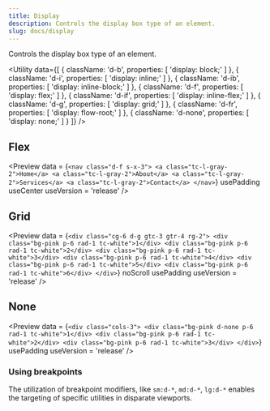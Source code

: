 ```yaml
---
title: Display
description: Controls the display box type of an element.
slug: docs/display
---
```


Controls the display box type of an element.

<Utility
  data={[
    {
      className: 'd-b',
      properties: [
        'display: block;'
      ]
    },
    {
      className: 'd-i',
      properties: [
        'display: inline;'
      ]
    },
    {
      className: 'd-ib',
      properties: [
        'display: inline-block;'
      ]
    },
    {
      className: 'd-f',
      properties: [
        'display: flex;'
      ]
    },
    {
      className: 'd-if',
      properties: [
        'display: inline-flex;'
      ]
    },
    {
      className: 'd-g',
      properties: [
        'display: grid;'
      ]
    },
    {
      className: 'd-fr',
      properties: [
        'display: flow-root;'
      ]
    },
    {
      className: 'd-none',
      properties: [
        'display: none;'
      ]
    }
  ]}
/>

## Flex

<Preview
  data = {`<nav class="d-f s-x-3">
      <a class="tc-l-gray-2">Home</a>
      <a class="tc-l-gray-2">About</a>
      <a class="tc-l-gray-2">Services</a>
      <a class="tc-l-gray-2">Contact</a>
    </nav>`}
  usePadding
  useCenter
  useVersion = 'release'
/>

## Grid

<Preview
  data = {`<div class="cg-6 d-g gtc-3 gtr-4 rg-2">
      <div class="bg-pink p-6 rad-1 tc-white">1</div>
      <div class="bg-pink p-6 rad-1 tc-white">2</div>
      <div class="bg-pink p-6 rad-1 tc-white">3</div>
      <div class="bg-pink p-6 rad-1 tc-white">4</div>
      <div class="bg-pink p-6 rad-1 tc-white">5</div>
      <div class="bg-pink p-6 rad-1 tc-white">6</div>
    </div>`}
  noScroll
  usePadding
  useVersion = 'release'
/>

## None

<Preview
  data = {`<div class="cols-3">
      <div class="bg-pink d-none p-6 rad-1 tc-white">1</div>
      <div class="bg-pink p-6 rad-1 tc-white">2</div>
      <div class="bg-pink p-6 rad-1 tc-white">3</div>
    </div>`}
  usePadding
  useVersion = 'release'
/>

### Using breakpoints

The utilization of breakpoint modifiers, like `sm:d-*`, `md:d-*`, `lg:d-*` enables the targeting of specific utilities in disparate viewports.